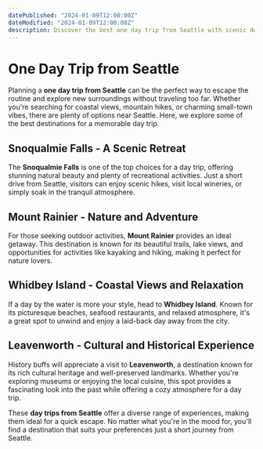 ```yaml
---
datePublished: "2024-01-09T12:00:00Z"
dateModified: "2024-01-09T12:00:00Z"
description: Discover the best one day trip from Seattle with scenic destinations, exciting activities, and top recommendations for a perfect getaway.
---
```


# One Day Trip from Seattle

Planning a **one day trip from Seattle** can be the perfect way to escape the routine and explore new surroundings without traveling too far. Whether you're searching for coastal views, mountain hikes, or charming small-town vibes, there are plenty of options near Seattle. Here, we explore some of the best destinations for a memorable day trip.

## Snoqualmie Falls - A Scenic Retreat

The **Snoqualmie Falls** is one of the top choices for a day trip, offering stunning natural beauty and plenty of recreational activities. Just a short drive from Seattle, visitors can enjoy scenic hikes, visit local wineries, or simply soak in the tranquil atmosphere.

<PromotionSection />

## Mount Rainier - Nature and Adventure

For those seeking outdoor activities, **Mount Rainier** provides an ideal getaway. This destination is known for its beautiful trails, lake views, and opportunities for activities like kayaking and hiking, making it perfect for nature lovers.

## Whidbey Island - Coastal Views and Relaxation

If a day by the water is more your style, head to **Whidbey Island**. Known for its picturesque beaches, seafood restaurants, and relaxed atmosphere, it's a great spot to unwind and enjoy a laid-back day away from the city.

## Leavenworth - Cultural and Historical Experience

History buffs will appreciate a visit to **Leavenworth**, a destination known for its rich cultural heritage and well-preserved landmarks. Whether you're exploring museums or enjoying the local cuisine, this spot provides a fascinating look into the past while offering a cozy atmosphere for a day trip.

These **day trips from Seattle** offer a diverse range of experiences, making them ideal for a quick escape. No matter what you're in the mood for, you'll find a destination that suits your preferences just a short journey from Seattle.
